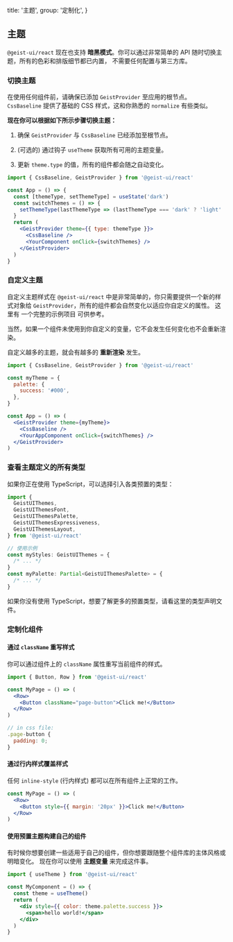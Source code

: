 
  title: '主题',
  group: '定制化',
}

## 主题

`@geist-ui/react` 现在也支持 **暗黑模式**。你可以通过非常简单的 API 随时切换主题，所有的色彩和排版细节都已内置，
不需要任何配置与第三方库。

<Spacer y={2} />

### 切换主题

<Note>
  在使用任何组件前，请确保已添加 <Code>GeistProvider</Code> 至应用的根节点。
</Note>
<Spacer y={0.5} />
<Note type="success">
  <Code>CssBaseline</Code> 提供了基础的 CSS 样式，这和你熟悉的 <Code>normalize</Code> 有些类似。
</Note>
<Spacer y={1} />

**现在你可以根据如下所示步骤切换主题：**

1. 确保 `GeistProvider` 与 `CssBaseline` 已经添加至根节点。

2. (可选的) 通过钩子 `useTheme` 获取所有可用的主题变量。

3. 更新 `theme.type` 的值，所有的组件都会随之自动变化。

```jsx
import { CssBaseline, GeistProvider } from '@geist-ui/react'

const App = () => {
  const [themeType, setThemeType] = useState('dark')
  const switchThemes = () => {
    setThemeType(lastThemeType => (lastThemeType === 'dark' ? 'light' : 'dark'))
  }
  return (
    <GeistProvider theme={{ type: themeType }}>
      <CssBaseline />
      <YourComponent onClick={switchThemes} />
    </GeistProvider>
  )
}
```

<Spacer y={3} />

### 自定义主题

自定义主题样式在 `@geist-ui/react` 中是非常简单的，你只需要提供一个新的样式对象给 `GeistProvider`，所有的组件都会自然变化以适应你自定义的属性。
这里有 <Link target="_blank" color href="https://github.com/geist-org/react/tree/master/examples/custom-themes">一个完整的示例项目</Link> 可供参考。

当然，如果一个组件未使用到你自定义的变量，它不会发生任何变化也不会重新渲染。

<Spacer y={1} />
<Note type="warning">
  自定义越多的主题，就会有越多的 <b>重新渲染</b> 发生。
</Note>

```jsx
import { CssBaseline, GeistProvider } from '@geist-ui/react'

const myTheme = {
  palette: {
    success: '#000',
  },
}

const App = () => (
  <GeistProvider theme={myTheme}>
    <CssBaseline />
    <YourAppComponent onClick={switchThemes} />
  </GeistProvider>
)
```

<Spacer y={3} />

### 查看主题定义的所有类型

如果你正在使用 TypeScript，可以选择引入各类预置的类型：

```ts
import {
  GeistUIThemes,
  GeistUIThemesFont,
  GeistUIThemesPalette,
  GeistUIThemesExpressiveness,
  GeistUIThemesLayout,
} from '@geist-ui/react'

// 使用示例
const myStyles: GeistUIThemes = {
  /* ... */
}
const myPalette: Partial<GeistUIThemesPalette> = {
  /* ... */
}
```

如果你没有使用 TypeScript，想要了解更多的预置类型，请看<Link color target="_blank" href="https://github.com/geist-org/react/blob/master/components/styles/themes/index.ts">这里的类型声明文件</Link>。

<Spacer y={3} />

### 定制化组件

#### 通过 `className` 重写样式

你可以通过组件上的 `className` 属性重写当前组件的样式。

```jsx
import { Button, Row } from '@geist-ui/react'

const MyPage = () => (
  <Row>
    <Button className="page-button">Click me!</Button>
  </Row>
)

// in css file:
.page-button {
  padding: 0;
}
```

<Spacer y={2} />

#### 通过行内样式覆盖样式

任何 `inline-style` (行内样式) 都可以在所有组件上正常的工作。

```jsx
const MyPage = () => (
  <Row>
    <Button style={{ margin: '20px' }}>Click me!</Button>
  </Row>
)
```

<Spacer y={2} />

#### 使用预置主题构建自己的组件

有时候你想要创建一些适用于自己的组件，但你想要跟随整个组件库的主体风格或明暗变化。
现在你可以使用 **主题变量** 来完成这件事。

```jsx
import { useTheme } from '@geist-ui/react'

const MyComponent = () => {
  const theme = useTheme()
  return (
    <div style={{ color: theme.palette.success }}>
      <span>hello world!</span>
    </div>
  )
}
```

